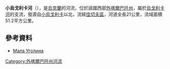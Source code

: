 '''小烏戈利卡河'''（{{lang-uk|Мала Уголька}}），是[[烏克蘭|烏克蘭]]的河流，位於該國西部[[外喀爾巴阡州|外喀爾巴阡州]]，屬於[[烏戈利卡河|烏戈利卡河]]的支流，發源自[[小烏戈利卡|小烏戈利卡]]以北，流經[[佳切夫區|佳切夫區]]，河道全長21公里，流域面積51.2平方公里。

==參考資料==
* [https://web.archive.org/web/20131005022808/http://do.gendocs.ru/docs/index-29520.html?page=29 Мала Уголина]

{{DEFAULTSORT:Мала Уголька (річка)}}
[[Category:外喀爾巴阡州河流|Category:外喀爾巴阡州河流]]


{{Ukraine-river-stub}}